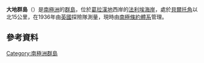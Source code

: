 {{coord|68|42|S|67|32|W|display=title}}

'''大地群島'''（{{lang-en|Terra Firma Islands}}）是[[南極洲|南極洲]]的[[群島|群島]]，位於[[葛拉漢地|葛拉漢地]]西岸的[[法利埃海岸|法利埃海岸]]，處於[[貝爾托角|貝爾托角]]以北15公里，在1936年由[[英國|英國]]探險隊測量，現時由[[南極條約體系|南極條約體系]]管理。

==參考資料==
{{usgs-gazetteer}}

{{DEFAULTSORT:Terra Firma Islands}}
[[Category:南極洲群島|Category:南極洲群島]]


{{FallièresCoast-geo-stub}}